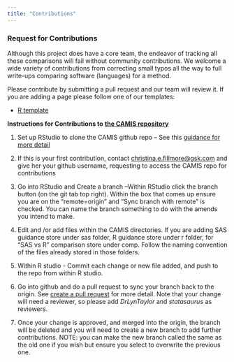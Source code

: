 ```yaml
---
title: "Contributions"
---
```


### Request for Contributions

Although this project does have a core team, the endeavor of tracking all these comparisons will fail without community contributions. We welcome a wide variety of contributions from correcting small typos all the way to full write-ups comparing software (languages) for a method.

Please contribute by submitting a pull request and our team will review it. If you are adding a page please follow one of our templates:

-   [R template](https://github.com/PSIAIMS/CAMIS/blob/main/templates/R_template.qmd)

**Instructions for Contributions to** [**the CAMIS repository**](https://github.com/PSIAIMS/CAMIS)

1.  Set up RStudio to clone the CAMIS github repo -- See this [guidance for more detail](https://github.com/PSIAIMS/CAMIS/blob/main/minutes/posts/13Feb2023_Contributing%20to%20the%20CAMIS%20project_Setting%20up%20communication%20between%20github%20and%20R%20studio.docx)

2.  If this is your first contribution, contact [christina.e.fillmore\@gsk.com](mailto:christina.e.fillmore@gsk.com) and give her your github username, requesting to access the CAMIS repo for contributions

3.  Go into RStudio and Create a branch --Within RStudio click the branch button (on the git tab top right). Within the box that comes up ensure you are on the "remote=origin" and "Sync branch with remote" is checked. You can name the branch something to do with the amends you intend to make.

4.  Edit and /or add files within the CAMIS directories. If you are adding SAS guidance store under sas folder, R guidance store under r folder, for "SAS vs R" comparison store under comp. Follow the naming convention of the files already stored in those folders.

5.  Within R studio - Commit each change or new file added, and push to the repo from within R studio.

6.  Go into github and do a pull request to sync your branch back to the origin. See [create a pull request](https://docs.github.com/en/pull-requests/collaborating-with-pull-requests/proposing-changes-to-your-work-with-pull-requests/creating-a-pull-request) for more detail. Note that your change will need a reviewer, so please add *DrLynTaylor* and *statasaurus* as reviewers.

7.  Once your change is approved, and merged into the origin, the branch will be deleted and you will need to create a new branch to add further contributions. NOTE: you can make the new branch called the same as the old one if you wish but ensure you select to overwrite the previous one.
